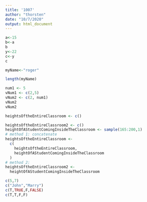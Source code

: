 ```yaml
---
title: '1007'
author: "thorsten"
date: "10/7/2020"
output: html_document
---
```

```r
a<-15
b<-a
b
y<-22
c<-y
c
```
```r
myName<-"roger"

```

```r
length(myName)
```

```r
num1 <- 5
vNum1 <- c(2,5)
vNum2 <- c(2, num1)
vNum2
vNum2
```
```r
heightsOftheEntireClassroom <- c()

heightsOftheEntireClassroom2 <- c()
heightOfAStudentComingInsideTheClassroom <- sample(165:200,1)
# method 1: concatenate 
heightsOftheEntireClassroom <-
  c(
    heightsOftheEntireClassroom,
    heightOfAStudentComingInsideTheClassroom
  )
# method 2: 
heightsOftheEntireClassroom2 <-
  heightOfAStudentComingInsideTheClassroom
```

```r
c(5,7)
c("John","Marry")
c(T,TRUE,F,FALSE)
c(T,T,F,F)
```



